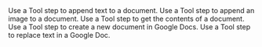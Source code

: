 <Columns cols={2}>
    <Card href="/tool/tool-steps/google-docs/append-text" title="Append Text">
        Use a Tool step to append text to a document.
    </Card>
    <Card href="/tool/tool-steps/google-docs/append-image-to-document" title="Append Image to Document">
        Use a Tool step to append an image to a document.
    </Card>
    <Card href="/tool/tool-steps/google-docs/get-document" title="Get Document">
        Use a Tool step to get the contents of a document.
    </Card>
    <Card href="/tool/tool-steps/google-docs/create-a-new-document" title="Create a New Document">
        Use a Tool step to create a new document in Google Docs.
    </Card>
    <Card href="/tool/tool-steps/google-docs/replace-text" title="Replace Text">
        Use a Tool step to replace text in a Google Doc.
    </Card>
</Columns>
